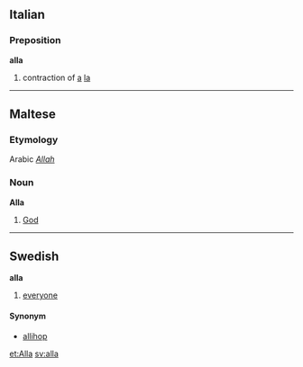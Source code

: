==Italian==
===Preposition===
'''alla'''

# contraction of [[a]] [[la]]

----

==Maltese==
===Etymology===
Arabic ''[[Allah]]''

===Noun===<!-- or proper noun, does maltese have them? -->
'''Alla'''<!-- capitalized? -->

# [[God]]<!-- is maltese Alla also used for "god" in the generic sense? -->
<!-- surely also the maltese word for Allah in the muslim tradition, but would that necessarily be another sense?? -->
----
==Swedish==

'''alla'''
#[[everyone]]
====Synonym====
*[[allihop]]

[[et:Alla]]
[[sv:alla]]
